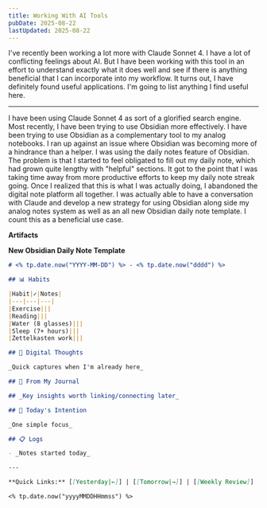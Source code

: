```yaml
---
title: Working With AI Tools
pubDate: 2025-08-22
lastUpdated: 2025-08-22
---
```


I've recently been working a lot more with Claude Sonnet 4. I have a lot of conflicting feelings about AI. But I have been working with this tool in an effort to understand exactly what it does well and see if there is anything beneficial that I can incorporate into my workflow. It turns out, I have definitely found useful applications. I'm going to list anything I find useful here.

---

I have been using Claude Sonnet 4 as sort of a glorified search engine. Most recently, I have been trying to use Obsidian more effectively. I have been trying to use Obsidian as a complementary tool to my analog notebooks. I ran up against an issue where Obsidian was becoming more of a hindrance than a helper. I was using the daily notes feature of Obsidian. The problem is that I started to feel obligated to fill out my daily note, which had grown quite lengthy with "helpful" sections. It got to the point that I was taking time away from more productive efforts to keep my daily note streak going. Once I realized that this is what I was actually doing, I abandoned the digital note platform all together. I was actually able to have a conversation with Claude and develop a new strategy for using Obsidian along side my analog notes system as well as an all new Obsidian daily note template. I count this as a beneficial use case.

**Artifacts**

**New Obsidian Daily Note Template**
```markdown
# <% tp.date.now("YYYY-MM-DD") %> - <% tp.date.now("dddd") %>

## 📊 Habits

|Habit|✓|Notes|
|---|---|---|
|Exercise|||
|Reading|||
|Water (8 glasses)|||
|Sleep (7+ hours)|||
|Zettelkasten work|||

## 🔗 Digital Thoughts

_Quick captures when I'm already here_

## 📝 From My Journal

## _Key insights worth linking/connecting later_

## 🎯 Today's Intention

_One simple focus_

## 📋 Logs

- _Notes started today_

---

**Quick Links:** [[Yesterday|←]] | [[Tomorrow|→]] | [[Weekly Review]]

<% tp.date.now("yyyyMMDDHHmmss") %>
```